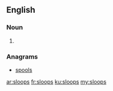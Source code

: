 ==English==

===Noun===
{{head|en|plural}}

# {{plural of|sloop|lang=en}}

===Anagrams===
* [[spools#English|spools]]

[[ar:sloops]]
[[fr:sloops]]
[[ku:sloops]]
[[my:sloops]]